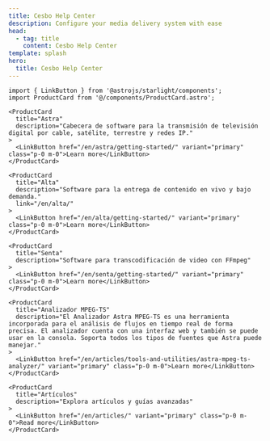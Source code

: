```yaml
---
title: Cesbo Help Center
description: Configure your media delivery system with ease
head:
  - tag: title
    content: Cesbo Help Center
template: splash
hero:
  title: Cesbo Help Center
---
```


```astro
import { LinkButton } from '@astrojs/starlight/components';
import ProductCard from '@/components/ProductCard.astro';

<ProductCard
  title="Astra"
  description="Cabecera de software para la transmisión de televisión digital por cable, satélite, terrestre y redes IP."
>
  <LinkButton href="/en/astra/getting-started/" variant="primary" class="p-0 m-0">Learn more</LinkButton>
</ProductCard>

<ProductCard
  title="Alta"
  description="Software para la entrega de contenido en vivo y bajo demanda."
  link="/en/alta/"
>
  <LinkButton href="/en/alta/getting-started/" variant="primary" class="p-0 m-0">Learn more</LinkButton>
</ProductCard>

<ProductCard
  title="Senta"
  description="Software para transcodificación de video con FFmpeg"
>
  <LinkButton href="/en/senta/getting-started/" variant="primary" class="p-0 m-0">Learn more</LinkButton>
</ProductCard>

<ProductCard
  title="Analizador MPEG-TS"
  description="El Analizador Astra MPEG-TS es una herramienta incorporada para el análisis de flujos en tiempo real de forma precisa. El analizador cuenta con una interfaz web y también se puede usar en la consola. Soporta todos los tipos de fuentes que Astra puede manejar."
>
  <LinkButton href="/en/articles/tools-and-utilities/astra-mpeg-ts-analyzer/" variant="primary" class="p-0 m-0">Learn more</LinkButton>
</ProductCard>

<ProductCard
  title="Artículos"
  description="Explora artículos y guías avanzadas"
>
  <LinkButton href="/en/articles/" variant="primary" class="p-0 m-0">Read more</LinkButton>
</ProductCard>
```